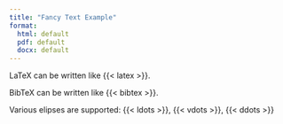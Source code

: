 ```yaml
---
title: "Fancy Text Example"
format: 
  html: default
  pdf: default
  docx: default
---
```


LaTeX can be written like {{< latex >}}.

BibTeX can be written like {{< bibtex >}}.

Various elipses are supported: {{< ldots >}}, {{< vdots >}}, {{< ddots >}}

